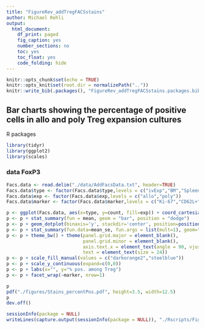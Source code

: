 ```yaml
---
title: "FigureRev_addTregFACSstains"
author: Michael Rehli
output: 
  html_document:
    df_print: paged
    fig_caption: yes
    number_sections: no
    toc: yes
    toc_float: yes
    code_folding: hide
---
```


```r
knitr::opts_chunk$set(echo = TRUE)
knitr::opts_knit$set(root.dir = normalizePath(".."))
knitr::write_bib(.packages(), "FigureRev_addTregFACSstains.packages.bib")
```

## Bar charts showing the percentage of positive cells in allo and poly Treg expansion cultures

R packages

```r
library(tidyr)
library(ggplot2)
library(scales)
```

### data FoxP3

```r
Facs.data <- read.delim("./data/AddFacsData.txt", header=TRUE)
Facs.data$type <- factor(Facs.data$type,levels = c("ivExp","BM","Spleen","Liver","mLN","Colon"))
Facs.data$exp <- factor(Facs.data$exp,levels = c("allo","poly"))
Facs.data$marker <- factor(Facs.data$marker,levels = c("Ki-67","CD62L+","CCR9+","CD103+","LPAM-1+","KLRG-1+"))
```


```r
p <- ggplot(Facs.data, aes(x=type, y=count, fill=exp)) + coord_cartesian(ylim = c(0,100))
p <- p + stat_summary(fun = mean, geom = "bar", position = "dodge")
p <- p + geom_dotplot(binaxis='y', stackdir='center', position=position_dodge(.9), dotsize=5, stackratio = .5, binwidth=.75) 
p <- p + stat_summary(fun.data=mean_se, fun.args = list(mult=1), geom="errorbar", color="black", size=0.5, width = 0.6, position=position_dodge(.9))
p <- p + theme_bw() + theme(panel.grid.major = element_blank(), 
                            panel.grid.minor = element_blank(),
                            axis.text.x = element_text(angle = 90, vjust = 0.5, hjust=1, color="black"), 
                            text = element_text(size = 24))
p <- p + scale_fill_manual(values = c("darkorange2","steelblue"))
p <- p + scale_y_continuous(expand=c(0,0))
p <- p + labs(x="", y="% pos. among Treg")
p <- p + facet_wrap(~marker, nrow=1)

p
pdf("./figures/Stains_percentPos.pdf", height=3.5, width=12.5)
p
dev.off()
```

```r
sessionInfo(package = NULL)
writeLines(capture.output(sessionInfo(package = NULL)), "./Rscripts/FigureRev_addTregFACSstains_SessionInfo.txt")
```



